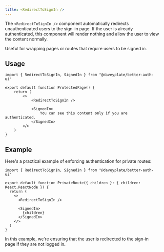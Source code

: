 ```yaml
---
title: <RedirectToSignIn />
---
```


The `<RedirectToSignIn />` component automatically redirects unauthenticated users to the sign-in page. If the user is already authenticated, this component will render nothing and allow the user to view the content normally.

Useful for wrapping pages or routes that require users to be signed in.

## Usage

```tsx
import { RedirectToSignIn, SignedIn } from "@daveyplate/better-auth-ui"

export default function ProtectedPage() {
    return (
        <>
            <RedirectToSignIn />

            <SignedIn>
                You can see this content only if you are authenticated.
            </SignedIn>
        </>
    )
}
```

## Example

Here's a practical example of enforcing authentication for private routes:

```tsx title="PrivateRoute.tsx"
import { RedirectToSignIn, SignedIn } from "@daveyplate/better-auth-ui"

export default function PrivateRoute({ children }: { children: React.ReactNode }) {
  return (
    <>
      <RedirectToSignIn />
      
      <SignedIn>
        {children}
      </SignedIn>
    </>
  )
}
```

In this example, we're ensuring that the user is redirected to the sign-in page if they are not logged in.